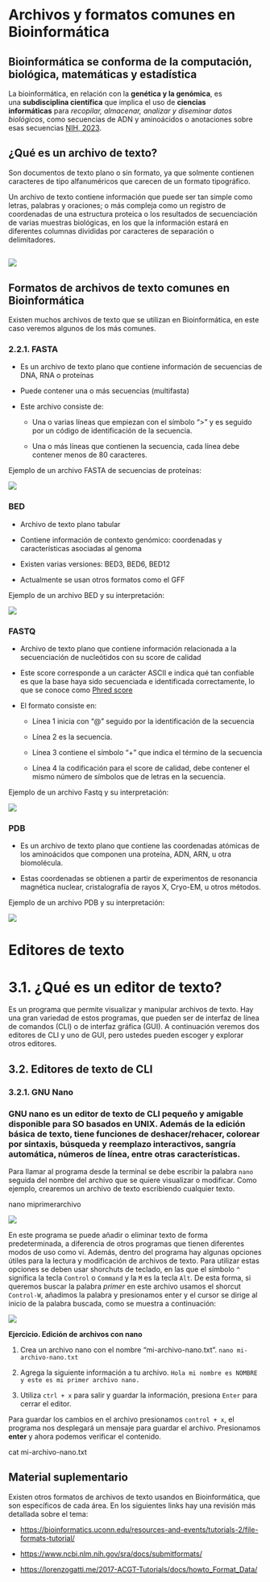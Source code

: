 # Archivos y formatos comunes en Bioinformática

## **Bioinformática se conforma de la computación, biológica, matemáticas y estadística**

La bioinformática, en relación con la **genética y la genómica**, es una **subdisciplina científica** que implica el uso de **ciencias informáticas** para *recopilar, almacenar, analizar y diseminar datos biológicos*, como secuencias de ADN y aminoácidos o anotaciones sobre esas secuencias [NIH, 2023](https://www.genome.gov/es/genetics-glossary/Bioinformatica).

## ¿Qué es un archivo de texto?

Son documentos de texto plano o sin formato, ya que solmente contienen caracteres de tipo alfanuméricos que carecen de un formato tipográfico.

Un archivo de texto contiene información que puede ser tan simple como letras, palabras y oraciones; o más compleja como un registro de coordenadas de una estructura proteica o los resultados de secuenciación de varias muestras biológicas, en los que la información estará en diferentes columnas divididas por caracteres de separación o delimitadores.

## ![](images/ejemplo.jpg)

## Formatos de archivos de texto comunes en Bioinformática

Existen muchos archivos de texto que se utilizan en Bioinformática, en este caso veremos algunos de los más comunes.

### 2.2.1. FASTA

-   Es un archivo de texto plano que contiene información de secuencias de DNA, RNA o proteínas

-   Puede contener una o más secuencias (multifasta)

-   Este archivo consiste de:

    -   Una o varias líneas que empiezan con el símbolo “\>” y es seguido por un código de identificación de la secuencia.

    -   Una o más líneas que contienen la secuencia, cada línea debe contener menos de 80 caracteres.

Ejemplo de un archivo FASTA de secuencias de proteínas:

![](images/fasta.jpg){fig-align="center"}

### BED

-   Archivo de texto plano tabular

-   Contiene información de contexto genómico: coordenadas y características asociadas al genoma

-   Existen varias versiones: BED3, BED6, BED12

-   Actualmente se usan otros formatos como el GFF

Ejemplo de un archivo BED y su interpretación:

![](images/bed.jpg){fig-align="center"}

### FASTQ

-   Archivo de texto plano que contiene información relacionada a la secuenciación de nucleótidos con su score de calidad

-   Este score corresponde a un carácter ASCII e indica qué tan confiable es que la base haya sido secuenciada e identificada correctamente, lo que se conoce como [Phred score](https://en.wikipedia.org/wiki/Phred_quality_score)

-   El formato consiste en:

    -   Línea 1 inicia con “\@” seguido por la identificación de la secuencia

    -   Línea 2 es la secuencia.

    -   Línea 3 contiene el símbolo “+” que indica el término de la secuencia

    -   Línea 4 la codificación para el score de calidad, debe contener el mismo número de símbolos que de letras en la secuencia.

Ejemplo de un archivo Fastq y su interpretación:

![](images/fastq.jpg){fig-align="center"}

### PDB

-   Es un archivo de texto plano que contiene las coordenadas atómicas de los aminoácidos que componen una proteína, ADN, ARN, u otra biomolécula.

-   Estas coordenadas se obtienen a partir de experimentos de resonancia magnética nuclear, cristalografía de rayos X, Cryo-EM, u otros métodos.

Ejemplo de un archivo PDB y su interpretación:

![](images/pdb.jpg){fig-align="center"}

# Editores de texto

# 3.1. ¿Qué es un editor de texto?

Es un programa que permite visualizar y manipular archivos de texto. Hay una gran variedad de estos programas, que pueden ser de interfaz de línea de comandos (CLI) o de interfaz gráfica (GUI). A continuación veremos dos editores de CLI y uno de GUI, pero ustedes pueden escoger y explorar otros editores.

## 3.2. Editores de texto de CLI

### 3.2.1. GNU Nano

### GNU nano es un editor de texto de CLI pequeño y amigable disponible para SO basados en UNIX. Además de la edición básica de texto, tiene funciones de deshacer/rehacer, colorear por sintaxis, búsqueda y reemplazo interactivos, sangría automática, números de línea, entre otras características.

Para llamar al programa desde la terminal se debe escribir la palabra `nano` seguida del nombre del archivo que se quiere visualizar o modificar. Como ejemplo, crearemos un archivo de texto escribiendo cualquier texto.

::: callout-note
nano miprimerarchivo
:::

![](images/Screenshot%202025-03-21%20at%2014.30.07.png){fig-align="center"}

En este programa se puede añadir o eliminar texto de forma predeterminada, a diferencia de otros programas que tienen diferentes modos de uso como vi. Además, dentro del programa hay algunas opciones útiles para la lectura y modificación de archivos de texto. Para utilizar estas opciones se deben usar shorchuts de teclado, en las que el símbolo `^` significa la tecla `Control` o `Command` y la `M` es la tecla `Alt`. De esta forma, si queremos buscar la palabra *primer* en este archivo usamos el shorcut `Control-W`, añadimos la palabra y presionamos enter y el cursor se dirige al inicio de la palabra buscada, como se muestra a continuación:

![](images/Screenshot%202025-03-21%20at%2015.11.35.png){fig-align="center"}

::: callout-note
**Ejercicio. Edición de archivos con nano**

1.  Crea un archivo nano con el nombre “mi-archivo-nano.txt”. `nano mi-archivo-nano.txt`

2.  Agrega la siguiente información a tu archivo. `Hola mi nombre es NOMBRE y este es mi primer archivo nano.`

3.  Utiliza `ctrl + x` para salir y guardar la información, presiona `Enter` para cerrar el editor.
:::

Para guardar los cambios en el archivo presionamos `control + x`, el programa nos desplegará un mensaje para guardar el archivo. Presionamos **enter** y ahora podemos verificar el contenido.

::: {.callout-note code-copy="true" eval="false"}
cat mi-archivo-nano.txt
:::

## Material suplementario

Existen otros formatos de archivos de texto usandos en Bioinformática, que son específicos de cada área. En los siguientes links hay una revisión más detallada sobre el tema:

-   <https://bioinformatics.uconn.edu/resources-and-events/tutorials-2/file-formats-tutorial/>

-   <https://www.ncbi.nlm.nih.gov/sra/docs/submitformats/>

-   <https://lorenzogatti.me/2017-ACGT-Tutorials/docs/howto_Format_Data/>
